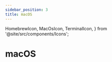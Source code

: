 ```yaml
---
sidebar_position: 3
title: macOS
---
```


  HomebrewIcon,
  MacOsIcon,
  TerminalIcon,
} from '@site/src/components/Icons';

# <MacOsIcon /> macOS

<Title
  pre={['🔧 Installation', '🧮 Processing']}
  title={'macOS'}
  version={VERSION}
/>

<Fragment>
  The steps outlined below have been successfully tested on <MacOsIcon /> macOS
  13 and <MacOsIcon /> macOS 14.
</Fragment>

## 📋 System requirements

<Fragment>

:::info

If you have already installed the requirements for the
latest major version {VERSION.split('.')[0]}, you
can directly skip to 🧮 [Processing module](#-processing-module) installation.

:::

</Fragment>

<Fragment>
  ### <HomebrewIcon /> Homebrew
</Fragment>

<Fragment>
  Using the package manager <HomebrewIcon /> [Homebrew](https://brew.sh/) is
  recommended to install the application requirements.
</Fragment>

#### 🛠️ Procedure

<ol>
  <li>
    <Fragment>Navigate to [brew.sh](https://brew.sh/)</Fragment>
  </li>
  <li>
    {'Follow the installation instructions provided for '}
    <HomebrewIcon />
    {' Homebrew'}
  </li>
  <li>
    {'Open a '}
    <TerminalIcon />
    {' terminal to proceed with the next steps'}
  </li>
</ol>

### 📦 Dependencies

Execute the following command to install dependencies and update your path:

<Dependencies
  noNode
  noPnpm
/>

```bash
brew install python@3.10 gcc curl ffmpeg
```

## 🧮 Processing module

<ol>
  <li>
    {
      'Create a new folder on your local disk where you want the module to be installed'
    }
  </li>
  <li>
    {'Open a '}
    <TerminalIcon />
    {' terminal window'}
  </li>
  <li>Navigate to that folder with `cd`</li>
  <li>
    {
      'Copy, paste then execute the following command to download the installation script'
    }
    <VenvScriptLinux version={VERSION} />
  </li>
  <li>Navigate to the folder with `Finder` application</li>
  <li>
    {'Right-click on the file'}
    {<code>sse-processing-{VERSION}.sh</code>}
  </li>
  <li>Select `Run as a program`</li>
</ol>

:::tip
You will need to double-click on this script everytime you want to use the 🧮 Processing module.
:::

## 🗑️ Uninstallation

### 📋 System requirements

<Fragment>
  To remove the installed requirements, open a <TerminalIcon /> terminal window
  and execute the following command:
</Fragment>

```bash
brew uninstall python@3.10 gcc curl ffmpeg
```

### 🧮 Processing module

Delete the folder you created when [installing](#-processing-module) the module.

## ⏭️ Next Step

Proceed to the 🏃 [Getting started](../../getting-started/) documentation.
